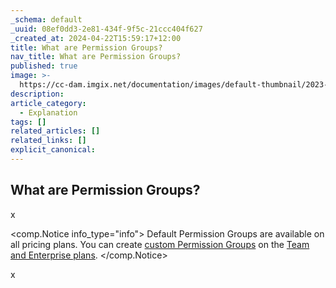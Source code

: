 ```yaml
---
_schema: default
_uuid: 08ef0dd3-2e81-434f-9f5c-21ccc404f627
_created_at: 2024-04-22T15:59:17+12:00
title: What are Permission Groups?
nav_title: What are Permission Groups?
published: true
image: >-
  https://cc-dam.imgix.net/documentation/images/default-thumbnail/2023-Q4/CloudCannon-Documentation-Thumbnail.png
description:
article_category:
  - Explanation
tags: []
related_articles: []
related_links: []
explicit_canonical:
---
```

## What are Permission Groups?

x

<comp.Notice info_type="info">
  Default Permission Groups are available on all pricing plans. You can create [custom Permission Groups](/documentation/articles/what-are-custom-permission-groups/) on the [Team and Enterprise plans](/pricing/).
</comp.Notice>

x